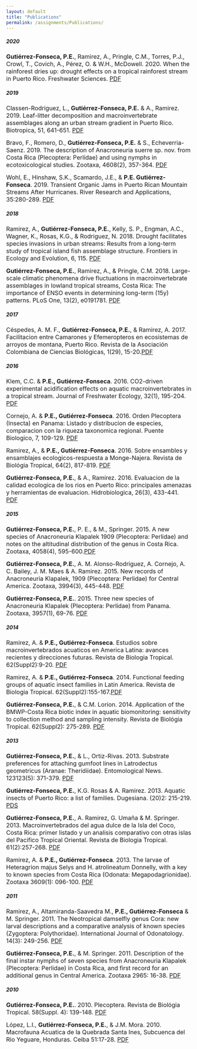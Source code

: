 ```yaml
---
layout: default
title: "Publications"
permalink: /assignments/Publications/
---
```

</div>
</div>
<div class="container">
       
       
<h5><strong>2020</strong></h5>

<p><font size="3"><strong>Gutiérrez-Fonseca, P.E.</strong>, Ramirez, A., Pringle, C.M., Torres, P.J., Crowl, T., Covich, A., Pérez, O. & W.H., McDowell. 2020.  When the rainforest dries up: drought effects on a tropical rainforest stream in Puerto Rico. Freshwater Sciences. <a href="https://www.journals.uchicago.edu/doi/pdfplus/10.1086/708808">PDF</a></font></p>
</div>
<div class="container">
<h5><strong>2019</strong></h5>

<p><font size="3">Classen-Rodriguez, L., <strong>Gutiérrez-Fonseca, P.E.</strong> & A., Ramirez. 2019. Leaf-litter decomposition and macroinvertebrate assemblages along an urban stream gradient in Puerto Rico. Biotropica, 51, 641-651. <a href="https://onlinelibrary.wiley.com/doi/full/10.1111/btp.12685?casa_token=SxRbcSedCnYAAAAA%3Ag-Xbuq6QzhwjpqJoNTLVGi9x9fpHaZnSbnGFXbBwWufOB9gATSKh7KJcAbfF3MyFZPoMvUh--5JAoMjd7w">PDF</a></font></p>
</div>
<div class="container">
<p><font size="3">Bravo, F., Romero, D., <strong>Gutiérrez-Fonseca, P.E.</strong> & S., Echeverria-Saenz. 2019. The description of Anacroneuria suerre sp. nov. from Costa Rica (Plecoptera: Perlidae) and using nymphs in ecotoxicological studies. Zootaxa, 4608(2), 357-364. <a href="https://www.biotaxa.org/Zootaxa/article/view/zootaxa.4608.2.9">PDF</a></font></p>
</div>
<div class="container">
<p><font size="3">Wohl, E., Hinshaw, S.K., Scamardo, J.E., & <strong>P.E. Gutiérrez-Fonseca</strong>. 2019. Transient Organic Jams in Puerto Rican Mountain Streams After Hurricanes. River Research and Applications, 35:280-289. <a href="https://onlinelibrary.wiley.com/doi/full/10.1002/rra.3405">PDF</a></font></p>
</div>

<div class="container">
<h5><strong>2018</strong></h5>

<p><font size="3">Ramirez, A., <strong>Gutiérrez-Fonseca, P.E.</strong>, Kelly, S. P., Engman, A.C., Wagner, K., Rosas, K.G., & Rodriguez, N. 2018. Drought facilitates species invasions in urban streams: Results from a long-term study of tropical island fish assemblage structure. Frontiers in Ecology and Evolution, 6, 115. <a href="https://www.frontiersin.org/articles/10.3389/fevo.2018.00115/full?&utm_source=Email_to_authors_&utm_medium=Email&utm_content=T1_11.5e1_author&utm_campaign=Email_publication&field=&journalName=Frontiers_in_Ecology_and_Evolution&id=324301">PDF</a></font></p>
</div>
<div class="container">
<p><font size="3"><strong>Gutiérrez-Fonseca, P.E.</strong>, Ramirez, A., & Pringle, C.M. 2018. Large-scale climatic phenomena drive fluctuations in macroinvertebrate assemblages in lowland tropical streams, Costa Rica: The importance of ENSO events in determining long-term (15y) patterns. PLoS One, 13(2), e0191781.  <a href="https://journals.plos.org/plosone/article?id=10.1371/journal.pone.0191781">PDF</a></font></p>
</div>

<div class="container">
<h5><strong>2017</strong></h5>

<p><font size="3">Céspedes, A. M. F., <strong>Gutiérrez-Fonseca, P.E.</strong>, & Ramirez, A. 2017. Facilitacion entre Camarones y Efemeropteros en ecosistemas de arroyos de montana, Puerto Rico. Revista de la Asociación Colombiana de Ciencias Biológicas, 1(29), 15-20.<a href="https://revistaaccb.org/r/index.php/accb/article/view/136">PDF</a></font></p>
</div>

<div class="container">
<h5><strong>2016</strong></h5>

<p><font size="3">Klem, C.C. & <strong>P.E., Gutiérrez-Fonseca</strong>. 2016. CO2-driven experimental acidification effects on aquatic macroinvertebrates in a tropical stream.  Journal of Freshwater Ecology, 32(1), 195-204. <a href="https://www.tandfonline.com/doi/full/10.1080/02705060.2016.1259126">PDF</a></font></p>
</div>
<div class="container">
<p><font size="3">Cornejo, A. & <strong>P.E., Gutiérrez-Fonseca</strong>. 2016. Orden Plecoptera (Insecta) en Panama: Listado y distribucion de especies, comparacion con la riqueza taxonomica regional.  Puente Biologico, 7, 109-129. <a href="https://www.researchgate.net/publication/303137423_Orden_Plecoptera_Insecta_en_Panama_listado_distribucion_de_especies_comparacion_con_la_riqueza_taxonomica_regional">PDF</a></font></p>
</div>
<div class="container">
<p><font size="3">Ramirez, A., & <strong>P.E., Gutiérrez-Fonseca</strong>. 2016. Sobre ensambles y ensamblajes ecologicos-respuesta a Monge-Najera. Revista de Biológia Tropical, 64(2), 817-819. <a href="https://www.redalyc.org/pdf/449/44945722028.pdf">PDF</a></font></p>
</div>
<div class="container">
<p><font size="3"><strong>Gutiérrez-Fonseca, P.E.</strong>, & A., Ramirez. 2016. Evaluacion de la calidad ecologica de los rios en Puerto Rico: principales amenazas y herramientas de evaluacion. Hidrobiologica, 26(3), 433-441. <a href="http://www.scielo.org.mx/scielo.php?pid=S0188-88972016000300433&script=sci_arttext&tlng=en">PDF</a></font></p>
</div>

<div class="container">
<h5><strong>2015</strong></h5>

<p><font size="3"><strong>Gutiérrez-Fonseca, P.E.</strong>, P. E., & M., Springer. 2015. A new species of Anacroneuria Klapalek 1909 (Plecoptera: Perlidae) and notes on the altitudinal distribution of the genus in Costa Rica. Zootaxa, 4058(4), 595-600.<a href="https://cecb7f23-7089-45fb-b01c-28fecf16b375.filesusr.com/ugd/9d5d38_95160e47778247fb87c399116098129b.pdf">PDF</a></font></p>
</div>
<div class="container">
<p><font size="3"><strong>Gutiérrez-Fonseca, P.E.</strong>, A. M. Alonso-Rodriguez, A. Cornejo, A. C. Bailey, J. M. Maes & A. Ramirez. 2015. New records of Anacroneuria Klapalek, 1909 (Plecoptera: Perlidae) for Central America. Zootaxa, 3994(3), 445-448. <a href="https://cecb7f23-7089-45fb-b01c-28fecf16b375.filesusr.com/ugd/9d5d38_55980cc178a0460693b0e131eda7faf7.pdf">PDF</a></font></p>
</div>
<div class="container">
<p><font size="3"><strong>Gutiérrez-Fonseca, P.E.</strong>. 2015. Three new species of Anacroneuria Klapalek (Plecoptera: Perlidae) from Panama. Zootaxa, 3957(1), 69-76. <a href="https://cecb7f23-7089-45fb-b01c-28fecf16b375.filesusr.com/ugd/9d5d38_daf4e7701e9a4e7e978657531d5b8486.pdf">PDF</a></font></p>
</div>

<div class="container">
<h5><strong>2014</strong></h5>

<p><font size="3">Ramirez, A. & <strong>P.E., Gutiérrez-Fonseca</strong>. Estudios sobre macroinvertebrados acuaticos en America Latina: avances recientes y direcciones futuras. Revista de Biologia Tropical. 62(Suppl2):9-20. <a href="https://www.scielo.sa.cr/scielo.php?script=sci_arttext&pid=s0034-77442014000600001">PDF</a></font></p>
</div>
<div class="container">
<p><font size="3">Ramirez, A. & <strong>P.E., Gutiérrez-Fonseca</strong>. 2014. Functional feeding groups of aquatic insect families in Latin America. Revista de Biologia Tropical. 62(Suppl2):155-167.<a href="https://www.scielo.sa.cr/scielo.php?pid=S0034-77442014000600011&script=sci_arttext">PDF</a></font></p>
</div>
<div class="container">
<p><font size="3"><strong>Gutiérrez-Fonseca, P.E.</strong>, & C.M. Lorion. 2014. Application of the BMWP-Costa Rica biotic index in aquatic biomonitoring: sensitivity to collection method and sampling intensity. Revista de Biológia Tropical. 62(Suppl2): 275-289. <a href="https://www.scielo.sa.cr/scielo.php?pid=S0034-77442014000600018&script=sci_arttext&tlng=en">PDF</a></font></p>
</div>

<div class="container">
<h5><strong>2013</strong></h5>

<p><font size="3"><strong>Gutiérrez-Fonseca, P.E.</strong>, & L., Ortiz-Rivas. 2013. Substrate preferences for attaching gumfoot lines in Latrodectus geometricus (Aranae: Theridiidae). Entomological News. 123123(5): 371-379. <a href="https://bioone.org/journals/entomological-news/volume-123/issue-5/021.123.0508/Substrate-Preferences-for-Attaching-Gumfoot-Lines-in-Latrodectus-geometricus-Araneae/10.3157/021.123.0508.short">PDF</a></font></p>
</div>
<div class="container">
<p><font size="3"><strong>Gutiérrez-Fonseca, P.E.</strong>, K.G. Rosas & A. Ramirez. 2013. Aquatic insects of Puerto Rico: a list of families. Dugesiana. (20)2: 215-219. <a href="https://www.researchgate.net/publication/261913585_Aquatic_insects_of_Puerto_Rico_a_list_of_families">PDS</a></font></p>
</div>
<div class="container">
<p><font size="3"><strong>Gutiérrez-Fonseca, P.E.</strong>, A. Ramirez, G. Umaña & M. Springer. 2013. Macroinvertebrados del agua dulce de la Isla del Coco, Costa Rica: primer listado y un analisis comparativo con otras islas del Pacifico Tropical Oriental. Revista de Biologia Tropical. 61(2):257-268. <a href="https://www.scielo.sa.cr/pdf/rbt/v61n2/a14v61n2">PDF</a></font></p>
</div>
<div class="container">
<p><font size="3">Ramirez, A. & <strong>P.E., Gutiérrez-Fonseca</strong>. 2013. The larvae of Heteragrion majus Selys and H. atrolineatum Donnelly, with a key to known species from Costa Rica (Odonata: Megapodagrionidae). Zootaxa 3609(1): 096-100. <a href="https://www.mapress.com/zootaxa/2013/f/z03609p100f.pdf">PDF</a></font></p>
</div>

<div class="container">
<h5><strong>2011</strong></h5>

<p><font size="3">Ramirez, A., Altamiranda-Saavedra M., <strong>P.E., Gutiérrez-Fonseca</strong> & M. Springer. 2011. The Neotropical damselfly genus Cora: new larval descriptions and a comparative analysis of known species (Zygoptera: Polythoridae). International Journal of Odonatology. 14(3): 249-256. <a href="https://www.tandfonline.com/doi/abs/10.1080/13887890.2011.616992">PDF</a></font></p>
</div>
<div class="container">
<p><font size="3"><strong>Gutiérrez-Fonseca, P.E.</strong>, & M. Springer. 2011. Description of the final instar nymphs of seven species from Anacroneuria Klapalek (Plecoptera: Perlidae) in Costa Rica, and first record for an additional genus in Central America. Zootaxa 2965: 16-38. <a href="https://www.researchgate.net/publication/259034499_Description_of_the_final_instar_nymphs_of_seven_species_from_Anacroneuria_Klapalek_Plecoptera_Perlidae_in_Costa_Rica_and_first_record_for_an_additional_genus_in_Central_America">PDF</a></font></p>
</div>

<div class="container">
<h5><strong>2010</strong></h5>

<p><font size="3"><strong>Gutiérrez-Fonseca, P.E.</strong>. 2010. Plecoptera. Revista de Biológia Tropical. 58(Suppl. 4): 139-148. <a href="https://www.scielo.sa.cr/scielo.php?pid=S0034-77442010000800006&script=sci_arttext&tlng=en">PDF</a></font></p>
</div>
<div class="container">
<p><font size="3">López, L.I., <strong>Gutiérrez-Fonseca, P.E.</strong>, & J.M. Mora. 2010. Macrofauna Acuatica de la Quebrada Santa Ines, Subcuenca del Rio Yeguare, Honduras. Ceiba 51:17-28. <a href="https://www.researchgate.net/publication/273027501_Macrofauna_Acuatica_de_la_Quebrada_Santa_Ines_Subcuenca_del_Rio_Yeguare_Honduras">PDF</a></font></p>
</div>
</div>
</div>
</div>